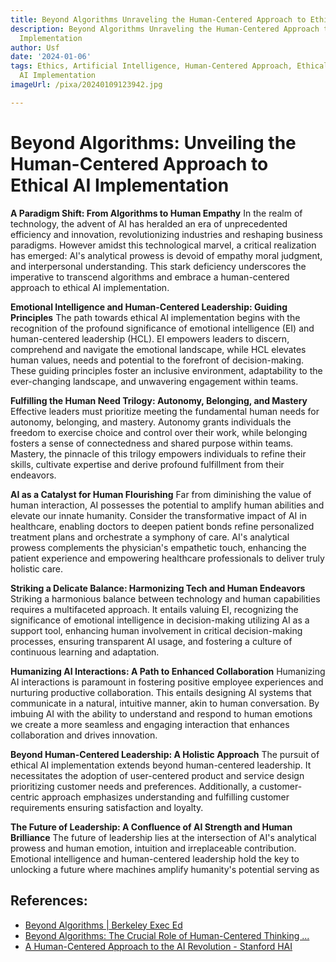 ```yaml
---
title: Beyond Algorithms Unraveling the Human-Centered Approach to Ethical AI Implementation
description: Beyond Algorithms Unraveling the Human-Centered Approach to Ethical AI
  Implementation
author: Usf
date: '2024-01-06'
tags: Ethics, Artificial Intelligence, Human-Centered Approach, Ethical Implementation,
  AI Implementation
imageUrl: /pixa/20240109123942.jpg

---
```

# Beyond Algorithms: Unveiling  the Human-Centered  Approach to Ethical AI Implementation

**A Paradigm Shift: From Algorithms to  Human  Empathy**
In the  realm of technology, the  advent of AI has heralded an  era  of unprecedented efficiency and innovation, revolutionizing industries and reshaping business  paradigms. However amidst this technological marvel, a critical  realization has emerged: AI's analytical prowess is devoid of empathy moral  judgment, and interpersonal understanding. This stark deficiency underscores the imperative to transcend algorithms and embrace a human-centered approach to ethical  AI implementation.

**Emotional Intelligence and Human-Centered Leadership: Guiding Principles**
The  path towards ethical AI  implementation begins with the recognition of  the  profound significance of emotional intelligence (EI) and human-centered leadership (HCL). EI empowers leaders to discern, comprehend and  navigate the emotional landscape, while HCL elevates human values, needs and potential to the forefront of decision-making. These guiding principles foster an inclusive environment, adaptability to the ever-changing landscape, and unwavering engagement within  teams.

**Fulfilling the Human Need Trilogy: Autonomy, Belonging, and Mastery**
Effective leaders must prioritize meeting the fundamental human needs for  autonomy, belonging, and  mastery. Autonomy grants individuals the freedom to exercise  choice and control over their work, while belonging fosters a sense of connectedness and  shared purpose within teams. Mastery,  the pinnacle of this trilogy empowers individuals to refine their skills, cultivate expertise and derive profound fulfillment from their endeavors.

**AI as a Catalyst for  Human Flourishing**
Far from diminishing  the value of human  interaction, AI  possesses the potential  to  amplify human abilities and  elevate our innate humanity. Consider the transformative impact of AI  in healthcare, enabling doctors to deepen patient bonds refine personalized treatment plans and orchestrate a symphony of care. AI's analytical prowess complements the physician's empathetic touch, enhancing the  patient experience and empowering healthcare professionals to deliver truly holistic care.

**Striking a Delicate Balance: Harmonizing Tech and Human Endeavors**
Striking a harmonious balance between technology and human capabilities requires a multifaceted approach. It  entails valuing EI, recognizing the significance of  emotional intelligence in decision-making utilizing AI as a support tool, enhancing  human involvement in critical decision-making processes, ensuring  transparent AI usage, and fostering  a culture of continuous learning and adaptation.

**Humanizing AI Interactions: A Path to Enhanced Collaboration**
Humanizing AI interactions is paramount in fostering positive employee experiences and nurturing productive collaboration. This entails designing AI systems that communicate in a natural,  intuitive manner, akin to  human conversation. By  imbuing AI with the ability to understand and respond  to human emotions we create a more seamless and engaging interaction that enhances collaboration and drives innovation.

**Beyond Human-Centered Leadership: A Holistic Approach**
The  pursuit of ethical  AI implementation extends  beyond human-centered leadership. It necessitates the adoption of user-centered product and service design prioritizing customer needs and preferences. Additionally, a customer-centric approach emphasizes understanding  and  fulfilling customer requirements ensuring satisfaction and loyalty.

**The Future  of Leadership: A Confluence of AI Strength and Human Brilliance**
The future  of leadership lies at the intersection  of AI's analytical prowess and human emotion, intuition and irreplaceable contribution. Emotional intelligence and human-centered leadership hold the key to unlocking a future where machines amplify humanity's potential serving as

## References:
- [Beyond Algorithms | Berkeley Exec Ed](https://executive.berkeley.edu/thought-leadership/blog/beyond-algorithms)
- [Beyond Algorithms: The Crucial Role of Human-Centered Thinking ...](https://medium.com/@tbatesun/beyond-algorythims-the-crucial-role-of-human-centered-thinking-in-ai-development-1528491ea2b9)
- [A Human-Centered Approach to the AI Revolution - Stanford HAI](https://hai.stanford.edu/news/human-centered-approach-ai-revolution)
